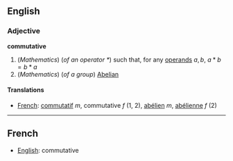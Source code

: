 ==English==

===Adjective===
'''commutative'''

#(''Mathematics'') (''of an operator <math> * </math>'') such that, for any [[operand]]s <math> a, b </math>, <math> a * b = b * a </math>
#(''Mathematics'') (''of a group'') [[Abelian]]

====Translations====
*[[French]]: [[commutatif]] ''m'', commutative ''f'' (1, 2), [[abélien]] ''m'', [[abélienne]] ''f'' (2)

----

==French==
*[[English]]: commutative